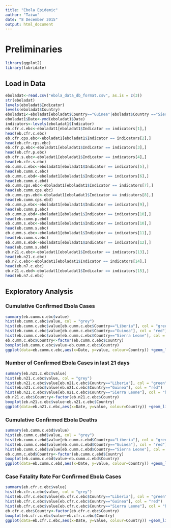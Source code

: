 ```yaml
---
title: "Ebola Epidemic"
author: "Taiwo"
date: "8 December 2015"
output: html_document
---
```

# Preliminaries
```r
library(ggplot2)
library(lubridate)
```

## Load in Data

```r
eboladat<-read.csv("ebola_data_db_format.csv", as.is = c(3))
str(eboladat)
levels(eboladat$Indicator)
levels(eboladat$Country)
eboladat1<-eboladat[eboladat$Country=="Guinea"|eboladat$Country =="Sierra Leone"|eboladat$Country=="Liberia",]
eboladat1$Date<-ymd(eboladat1$Date)
indicators<-levels(eboladat1$Indicator)
eb.cfr.c.ebc<-eboladat1[eboladat1$Indicator == indicators[1],]
head(eb.cfr.c.ebc)
eb.cfr.cps.ebc<-eboladat1[eboladat1$Indicator == indicators[2],]
head(eb.cfr.cps.ebc)
eb.cfr.p.ebc<-eboladat1[eboladat1$Indicator == indicators[3],]
head(eb.cfr.p.ebc)
eb.cfr.s.ebc<-eboladat1[eboladat1$Indicator == indicators[4],]
head(eb.cfr.s.ebc)
eb.cumm.c.ebc<-eboladat1[eboladat1$Indicator == indicators[5],]
head(eb.cumm.c.ebc)
eb.cumm.c.ebd<-eboladat1[eboladat1$Indicator == indicators[6],]
head(eb.cumm.c.ebd)
eb.cumm.cps.ebc<-eboladat1[eboladat1$Indicator == indicators[7],]
head(eb.cumm.cps.ebc)
eb.cumm.cps.ebd<-eboladat1[eboladat1$Indicator == indicators[8],]
head(eb.cumm.cps.ebd)
eb.cumm.p.ebc<-eboladat1[eboladat1$Indicator == indicators[9],]
head(eb.cumm.p.ebc)
eb.cumm.p.ebd<-eboladat1[eboladat1$Indicator == indicators[10],]
head(eb.cumm.p.ebd)
eb.cumm.s.ebc<-eboladat1[eboladat1$Indicator == indicators[10],]
head(eb.cumm.s.ebc)
eb.cumm.s.ebc<-eboladat1[eboladat1$Indicator == indicators[11],]
head(eb.cumm.s.ebc)
eb.cumm.s.ebd<-eboladat1[eboladat1$Indicator == indicators[12],]
head(eb.cumm.s.ebd)
eb.n21.c.ebc<-eboladat1[eboladat1$Indicator == indicators[13],]
head(eb.n21.c.ebc)
eb.n7.c.ebc<-eboladat1[eboladat1$Indicator == indicators[14],]
head(eb.n7.c.ebc)
eb.n21.c.ebd<-eboladat1[eboladat1$Indicator == indicators[15],]
head(eb.n7.c.ebc)
```

## Exploratory Analysis

### Cumulative Confirmed Ebola Cases
```r
summary(eb.cumm.c.ebc$value)
hist(eb.cumm.c.ebc$value, col = "grey")
hist(eb.cumm.c.ebc$value[eb.cumm.c.ebc$Country=="Liberia"], col = "green")
hist(eb.cumm.c.ebc$value[eb.cumm.c.ebc$Country=="Guinea"], col = "red")
hist(eb.cumm.c.ebc$value[eb.cumm.c.ebc$Country=="Sierra Leone"], col = "blue")
eb.cumm.c.ebc$Country<-factor(eb.cumm.c.ebc$Country)
boxplot(eb.cumm.c.ebc$value~eb.cumm.c.ebc$Country)
ggplot(data=eb.cumm.c.ebc,aes(x=Date, y=value, colour=Country)) +geom_line(size = 1)+ labs(title="Sequence Chart Cumulative of Ebola Confirmed Cases")


```

### Number of Confirmed Ebola Cases in last 21 days
```r
summary(eb.n21.c.ebc$value)
hist(eb.n21.c.ebc$value, col = "grey")
hist(eb.n21.c.ebc$value[eb.n21.c.ebc$Country=="Liberia"], col = "green")
hist(eb.n21.c.ebc$value[eb.n21.c.ebc$Country=="Guinea"], col = "red")
hist(eb.n21.c.ebc$value[eb.n21.c.ebc$Country=="Sierra Leone"], col = "blue")
eb.n21.c.ebc$Country<-factor(eb.n21.c.ebc$Country)
boxplot(eb.n21.c.ebc$value~eb.n21.c.ebc$Country)
ggplot(data=eb.n21.c.ebc,aes(x=Date, y=value, colour=Country)) +geom_line(size = 1)+ labs(title="Sequence Chart of Number of Confirmed Ebola Cases in last 21 Days")

```

### Cumulative Confirmed Ebola Deaths
```r
summary(eb.cumm.c.ebd$value)
hist(eb.cumm.c.ebd$value, col = "grey")
hist(eb.cumm.c.ebd$value[eb.cumm.c.ebd$Country=="Liberia"], col = "green")
hist(eb.cumm.c.ebd$value[eb.cumm.c.ebd$Country=="Guinea"], col = "red")
hist(eb.cumm.c.ebd$value[eb.cumm.c.ebd$Country=="Sierra Leone"], col = "blue")
eb.cumm.c.ebd$Country<-factor(eb.cumm.c.ebd$Country)
boxplot(eb.cumm.c.ebd$value~eb.cumm.c.ebd$Country)
ggplot(data=eb.cumm.c.ebd,aes(x=Date, y=value, colour=Country)) +geom_line(size = 1)+ labs(title="Sequence Chart of Cumulative Confirmed Ebola Cases")

```


### Case Fatality Rate For Confirmed Ebola Cases

```r
summary(eb.cfr.c.ebc$value)
hist(eb.cfr.c.ebc$value, col = "grey")
hist(eb.cfr.c.ebc$value[eb.cfr.c.ebc$Country=="Liberia"], col = "green")
hist(eb.cfr.c.ebc$value[eb.cfr.c.ebc$Country=="Guinea"], col = "red")
hist(eb.cfr.c.ebc$value[eb.cfr.c.ebc$Country=="Sierra Leone"], col = "blue")
eb.cfr.c.ebc$Country<-factor(eb.cfr.c.ebc$Country)
boxplot(eb.cfr.c.ebc$value~eb.cfr.c.ebc$Country)
ggplot(data=eb.cfr.c.ebc,aes(x=Date, y=value, colour=Country)) +geom_line(size = 1)+ labs(title="Sequence Chart of Case Fatality Rate of  Confirmed Ebola Cases")

```

